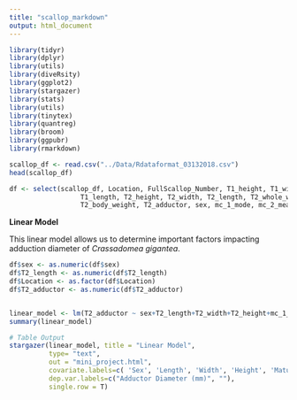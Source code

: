 ```yaml
---
title: "scallop_markdown"
output: html_document
---
```


```r
library(tidyr)
library(dplyr)
library(utils)
library(diveRsity)
library(ggplot2)
library(stargazer)
library(stats)
library(utils)
library(tinytex)
library(quantreg)
library(broom)
library(ggpubr)
library(rmarkdown)
```


```r
scallop_df <- read.csv("../Data/Rdataformat_03132018.csv")
head(scallop_df)

df <- select(scallop_df, Location, FullScallop_Number, T1_height, T1_width,
                  T1_length, T2_height, T2_width, T2_length, T2_whole_weight, 
                  T2_body_weight, T2_adductor, sex, mc_1_mode, mc_2_mean, mc_3_max, sex)

```

**Linear Model**

This linear model allows us to determine important factors impacting adduction diameter of *Crassadomea gigantea*.

```r
df$sex <- as.numeric(df$sex)
df$T2_length <- as.numeric(df$T2_length)
df$Location <- as.factor(df$Location)
df$T2_adductor <- as.numeric(df$T2_adductor)


linear_model <- lm(T2_adductor ~ sex+T2_length+T2_width+T2_height+mc_1_mode+Location, data = df)
summary(linear_model)
```

```r
# Table Output
stargazer(linear_model, title = "Linear Model",
          type= "text",
          out = "mini_project.html",
          covariate.labels=c( 'Sex', 'Length', 'Width', 'Height', 'Maturation Stage', 'Neah Bay', 'Totten Inlet'),
          dep.var.labels=c("Adductor Diameter (mm)", ""),
          single.row = T)
```

